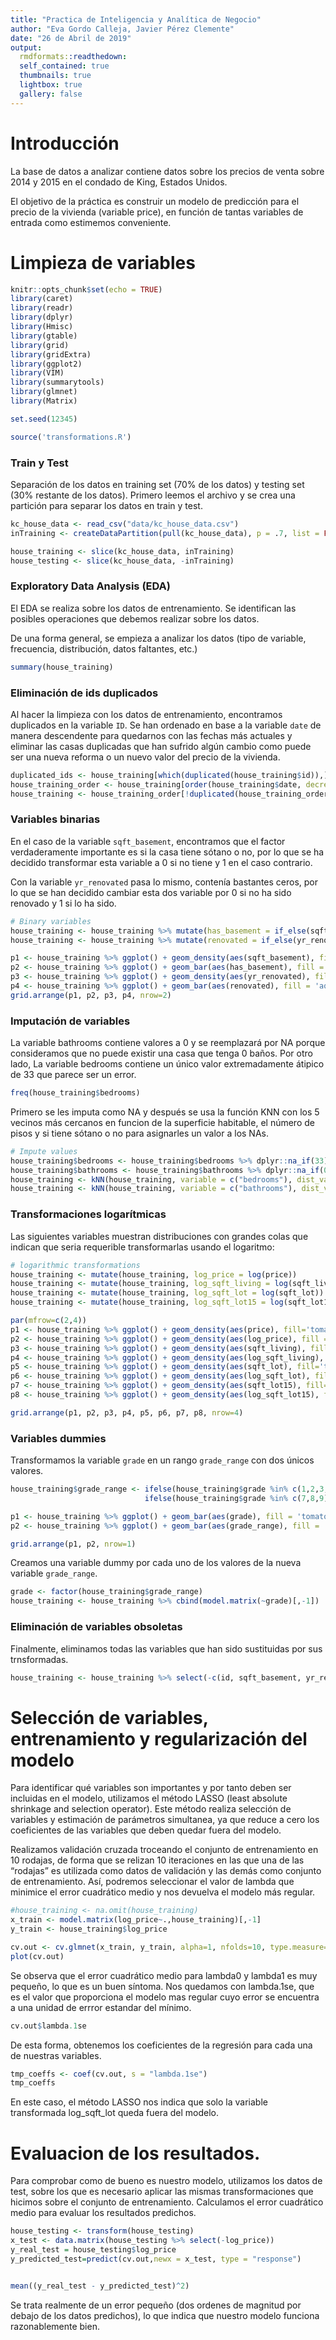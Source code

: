 ```yaml
---
title: "Practica de Inteligencia y Analítica de Negocio"
author: "Eva Gordo Calleja, Javier Pérez Clemente"
date: "26 de Abril de 2019"
output:
  rmdformats::readthedown:
  self_contained: true
  thumbnails: true
  lightbox: true
  gallery: false
---
```


# Introducción

La base de datos a analizar contiene datos sobre los precios de venta sobre 2014 y 2015 en el condado de King, Estados Unidos. 

El objetivo de la práctica es construir un modelo de predicción para el precio de la vivienda (variable price), en función de tantas variables de entrada como estimemos conveniente.

# Limpieza de variables

```r
knitr::opts_chunk$set(echo = TRUE)
library(caret)
library(readr)
library(dplyr)
library(Hmisc)
library(gtable)
library(grid)
library(gridExtra)
library(ggplot2)
library(VIM)
library(summarytools)
library(glmnet)
library(Matrix)

set.seed(12345)

source('transformations.R')
```

### Train y Test

Separación de los datos en training set (70% de los datos) y testing set (30% restante de los datos).
Primero leemos el archivo y se crea una partición para separar los datos en train y test.

```r
kc_house_data <- read_csv("data/kc_house_data.csv")
inTraining <- createDataPartition(pull(kc_house_data), p = .7, list = FALSE,times = 1)

house_training <- slice(kc_house_data, inTraining)
house_testing <- slice(kc_house_data, -inTraining)
```

### Exploratory Data Analysis (EDA)

El EDA se realiza sobre los datos de entrenamiento. Se identifican las posibles operaciones que debemos realizar sobre los datos.

De una forma general, se empieza a analizar los datos (tipo de variable, frecuencia, distribución, datos faltantes, etc.)
```r
summary(house_training)
```

### Eliminación de ids duplicados

Al hacer la limpieza con los datos de entrenamiento, encontramos duplicados en la variable `ID`. Se han ordenado en base a la variable `date` de manera descendente para quedarnos con las fechas más actuales y eliminar las casas duplicadas que han sufrido algún cambio como puede ser una nueva reforma o un nuevo valor del precio de la vivienda.

```r
duplicated_ids <- house_training[which(duplicated(house_training$id)),]
house_training_order <- house_training[order(house_training$date, decreasing = TRUE),]
house_training <- house_training_order[!duplicated(house_training_order$id), ]
```


### Variables binarias

En el caso de la variable `sqft_basement`, encontramos que el factor verdaderamente importante es si la casa tiene sótano o no, por lo que se ha decidido transformar esta variable a 0 si no tiene y 1 en el caso contrario.

Con la variable `yr_renovated` pasa lo mismo, contenía bastantes ceros, por lo que se han decidido cambiar esta dos variable por 0 si no ha sido renovado y 1 si lo ha sido.

```r
# Binary variables
house_training <- house_training %>% mutate(has_basement = if_else(sqft_basement == 0, 0,1))
house_training <- house_training %>% mutate(renovated = if_else(yr_renovated == 0, 0,1))

p1 <- house_training %>% ggplot() + geom_density(aes(sqft_basement), fill='tomato1')
p2 <- house_training %>% ggplot() + geom_bar(aes(has_basement), fill = 'aquamarine3')
p3 <- house_training %>% ggplot() + geom_density(aes(yr_renovated), fill='tomato1')
p4 <- house_training %>% ggplot() + geom_bar(aes(renovated), fill = 'aquamarine3')
grid.arrange(p1, p2, p3, p4, nrow=2)
```

### Imputación de variables

La variable bathrooms contiene valores a 0 y se reemplazará por NA porque consideramos que no puede existir una casa que tenga 0 baños. Por otro lado, La variable bedrooms contiene un único valor extremadamente átipico de 33 que parece ser un error.

```r
freq(house_training$bedrooms)
```

Primero se les imputa como NA y después se usa la función KNN con los 5 vecinos más cercanos en funcion de la superficie habitable, el número de pisos y si tiene sótano o no para asignarles un valor a los NAs.

```r
# Impute values
house_training$bedrooms <- house_training$bedrooms %>% dplyr::na_if(33)
house_training$bathrooms <- house_training$bathrooms %>% dplyr::na_if(0)
house_training <- kNN(house_training, variable = c("bedrooms"), dist_var = c("sqft_living", "floors", "has_basement"), k = 5, imp_var = FALSE)
house_training <- kNN(house_training, variable = c("bathrooms"), dist_var = c("sqft_living", "floors", "has_basement"), k = 5, imp_var = FALSE)

```


### Transformaciones logarítmicas

Las siguientes variables muestran distribuciones con grandes colas que indican que seria requerible transformarlas usando el logaritmo:

```r
# logarithmic transformations
house_training <- mutate(house_training, log_price = log(price))
house_training <- mutate(house_training, log_sqft_living = log(sqft_living))
house_training <- mutate(house_training, log_sqft_lot = log(sqft_lot))
house_training <- mutate(house_training, log_sqft_lot15 = log(sqft_lot15))

par(mfrow=c(2,4))
p1 <- house_training %>% ggplot() + geom_density(aes(price), fill='tomato1')
p2 <- house_training %>% ggplot() + geom_density(aes(log_price), fill = 'aquamarine3')
p3 <- house_training %>% ggplot() + geom_density(aes(sqft_living), fill='tomato1')
p4 <- house_training %>% ggplot() + geom_density(aes(log_sqft_living), fill = 'aquamarine3')
p5 <- house_training %>% ggplot() + geom_density(aes(sqft_lot), fill='tomato1')
p6 <- house_training %>% ggplot() + geom_density(aes(log_sqft_lot), fill = 'aquamarine3')
p7 <- house_training %>% ggplot() + geom_density(aes(sqft_lot15), fill='tomato1')
p8 <- house_training %>% ggplot() + geom_density(aes(log_sqft_lot15), fill = 'aquamarine3')

grid.arrange(p1, p2, p3, p4, p5, p6, p7, p8, nrow=4)
```

### Variables dummies

Transformamos la variable `grade` en un rango `grade_range` con dos únicos valores.

```r
house_training$grade_range <- ifelse(house_training$grade %in% c(1,2,3,4,5,6), 1, 
                              ifelse(house_training$grade %in% c(7,8,9),2,3)) 

p1 <- house_training %>% ggplot() + geom_bar(aes(grade), fill = 'tomato')
p2 <- house_training %>% ggplot() + geom_bar(aes(grade_range), fill = 'aquamarine3')

grid.arrange(p1, p2, nrow=1)
```

Creamos una variable dummy por cada uno de los valores de la nueva variable `grade_range`.
```r
grade <- factor(house_training$grade_range)
house_training <- house_training %>% cbind(model.matrix(~grade)[,-1])
```


### Eliminación de variables obsoletas

Finalmente, eliminamos todas las variables que han sido sustituidas por sus trnsformadas.

```r
house_training <- house_training %>% select(-c(id, sqft_basement, yr_renovated, grade, grade_range, price, sqft_living, sqft_lot, sqft_lot15))
```


# Selección de variables, entrenamiento y regularización del modelo

Para identificar qué variables son importantes y por tanto deben ser incluidas en el modelo, utilizamos el método LASSO (least absolute shrinkage and selection operator). Este método realiza selección de variables y estimación de parámetros simultanea, ya que reduce a cero los coeficientes de las variables que deben quedar fuera del modelo. 

Realizamos validación cruzada troceando el conjunto de entrenamiento en 10 rodajas, de forma que se relizan 10 iteraciones en las que una de las "rodajas" es utilizada como datos de validación y las demás como conjunto de entrenamiento. Así, podremos seleccionar el valor de lambda que minimice el error cuadrático medio y nos devuelva el modelo más regular.

```r
#house_training <- na.omit(house_training)
x_train <- model.matrix(log_price~.,house_training)[,-1]
y_train <- house_training$log_price

cv.out <- cv.glmnet(x_train, y_train, alpha=1, nfolds=10, type.measure="mse")
plot(cv.out)
```

Se observa que el error cuadrático medio para lambda0 y lambda1 es muy pequeño, lo que es un buen síntoma. Nos quedamos con lambda.1se, 
que es el valor que proporciona el modelo mas regular cuyo error se encuentra a una unidad de errror estandar del mínimo.

```r
cv.out$lambda.1se
```

De esta forma, obtenemos los coeficientes de la regresión para cada una de nuestras variables.

```r
tmp_coeffs <- coef(cv.out, s = "lambda.1se")
tmp_coeffs
```

En este caso, el método LASSO nos indica que solo la variable transformada log_sqft_lot queda fuera del modelo.


# Evaluacion de los resultados.

Para comprobar como de bueno es nuestro modelo, utilizamos los datos de test, sobre los que es necesario aplicar las mismas transformaciones que hicimos sobre el conjunto de entrenamiento. Calculamos el error cuadrático medio para evaluar los resultados predichos.

```r
house_testing <- transform(house_testing)
x_test <- data.matrix(house_testing %>% select(-log_price))
y_real_test = house_testing$log_price
y_predicted_test=predict(cv.out,newx = x_test, type = "response")


mean((y_real_test - y_predicted_test)^2)
```

Se trata realmente de un error pequeño (dos ordenes de magnitud por debajo de los datos predichos), lo que indica que nuestro modelo funciona razonablemente bien.